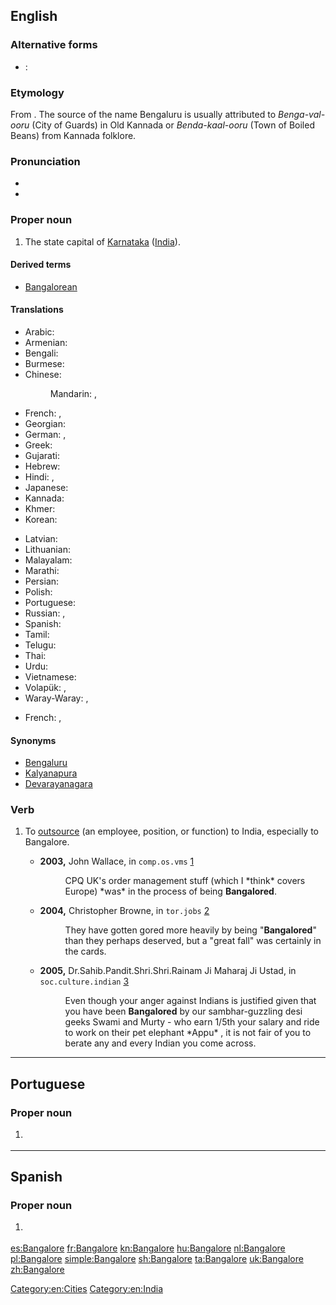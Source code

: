 ==English==
{{wikipedia}}

===Alternative forms===
* {{qualifier|official name}}: {{l|en|Bengaluru}}

===Etymology===
From {{etyl|kn|en}} {{term|ಬೆಂಗಳೂರು|lang=kn}}. The source of the name Bengaluru is usually attributed to ''Benga-val-ooru'' (City of Guards) in Old Kannada or ''Benda-kaal-ooru'' (Town of Boiled Beans) from Kannada folklore.

===Pronunciation===
* {{IPA|/ˈbæŋɡəlɔː(ɹ)/|lang=en}}
* {{rhymes|ɔː(r)|lang=en}}

===Proper noun===
{{en-proper noun}}

# The state capital of [[Karnataka]] ([[India]]).

====Derived terms====
* [[Bangalorean]]

====Translations====
{{trans-top|state capital of Karnataka, India}}
* Arabic: {{t|ar|بَنْغَالُور|m|tr=banḡalūr}} <!-- [[ﺮﻮﻠﺎﻜﺬﺎﺒ]] ??? -->
* Armenian: {{t|hy|Բենգալուրու}}
* Bengali: {{t|bn|বেঙ্গালুরু|sc=Beng}}
* Burmese: {{t|my|ဗန်ဂလို|sc=Mymr}}
* Chinese:
*: Mandarin: {{t|cmn|班加羅爾|sc=Hani}}, {{t+|cmn|班加罗尔|tr=Bānjiāluó'ěr|sc=Hani}}
* French: {{t+|fr|Bangalore|m}}, {{t+|fr|Bengaluru|m}}
* Georgian: {{t|ka|ბენგალურუ|sc=Geor}}
* German: {{t|de|Bangalore|n}}, {{t|de|Bengaluru|n}}
* Greek: {{t|el|Μπανγκαλόρ|n|sc=Grek}}
* Gujarati: {{t|gu|બેંગલોર|sc=Gujr}}
* Hebrew: {{t|he|בנגלור}}
* Hindi: {{t|hi|बंगलूर|tr=baṅgalūr}}, {{t+|hi|बंगलोर|tr=baṅgalor}}
* Japanese: {{t|ja|バンガロール|tr=Bangarōru}}
* Kannada: {{t+|kn|ಬೆಂಗಳೂರು|sc=Knda}}
* Khmer: {{t|km|ក្រុងបាំងហ្កាឡូ|tr=kroŋ baŋgaaloo|sc=Khmr}}
* Korean: {{t|ko|벵갈루루|tr=Benggalluru|sc=Hang}}
{{trans-mid}}
* Latvian: {{t|lv|Bengalūru|f}}
* Lithuanian: {{t-needed|lt}}
* Malayalam: {{t|ml|ബെംഗളൂരു|sc=Mlym}}
* Marathi: {{t|mr|बंगलोर|sc=Deva}}
* Persian: {{t|fa|بنگلور|tr=bangalor}}
* Polish: {{t|pl|Bangalur|m}}
* Portuguese: {{t|pt|Bangalore|f}}
* Russian: {{t|ru|Бангало́р|m}}, {{t|ru|Бенгалу́ру|m}}
* Spanish: {{t+|es|Bangalore|m}}
* Tamil: {{t|ta|பெங்களூர்}}
* Telugu: {{t|te|బెంగుళూరు}}
* Thai: {{t|th|บังคาลอร์|tr=bangkaalor|sc=Thai}}
* Urdu: {{t|ur|بنگلور}} <!-- [[ﺮﻮﻠﺎﻜﺬﺒ]] ??? -->
* Vietnamese: {{t|vi|Bengaluru}}
* Volapük: {{t|vo|Bangalore}}, {{t|vo|Bangaluru}}
* Waray-Waray: {{t|war|Bangalore}}, {{t|war|Bangaluru}}
{{trans-bottom}}

{{checktrans-top}}
* French: {{t-check|fr|Bengaluru}}, {{t-check|fr|Bangalore}}
{{trans-bottom}}

====Synonyms====
* [[Bengaluru]]
* [[Kalyanapura]] {{qualifier|former name}}
* [[Devarayanagara]] {{qualifier|former name}}

===Verb===
{{en-verb|Bangalor}}

# {{context|business|lang=en}} To [[outsource]] (an employee, position, or function) to India, especially to Bangalore.
#* '''2003,''' John Wallace, in <tt>comp.os.vms</tt> [http://groups.google.com/group/comp.os.vms/msg/ce77d22d1295d23f?dmode=source&hl=en]
#*: CPQ UK's order management stuff (which I *think* covers Europe) *was* in the process of being '''Bangalored'''.
#* '''2004,''' Christopher Browne, in <tt>tor.jobs</tt> [http://groups.google.com/group/tor.jobs/msg/15ded27663ed52bc?dmode=source&hl=en]
#*: They have gotten gored more heavily by being "'''Bangalored'''" than they perhaps deserved, but a "great fall" was certainly in the cards.
#* '''2005,''' Dr.Sahib.Pandit.Shri.Shri.Rainam Ji Maharaj Ji Ustad, in <tt>soc.culture.indian</tt> [http://groups.google.com/group/soc.culture.indian/msg/f44afa71b51ada83?dmode=source]
#*: Even though your anger against Indians is  justified given that you have been '''Bangalored''' by our sambhar-guzzling desi geeks Swami and Murty - who earn 1/5th your salary and ride to work on their pet elephant *Appu* , it is not fair of you to berate any and every Indian you come across.

[[Category:en:Cities]]
[[Category:en:India]]

----

==Portuguese==

===Proper noun===
{{pt-proper noun|f}}

# {{l|en|Bangalore}} {{gloss|state capital of Karnataka, India}}

----

==Spanish==
{{wikipedia|lang=es}}

===Proper noun===
{{es-proper noun|m}}

# {{l|en|Bangalore}} {{gloss|state capital of Karnataka, India}}

[[es:Bangalore]]
[[fr:Bangalore]]
[[kn:Bangalore]]
[[hu:Bangalore]]
[[nl:Bangalore]]
[[pl:Bangalore]]
[[simple:Bangalore]]
[[sh:Bangalore]]
[[ta:Bangalore]]
[[uk:Bangalore]]
[[zh:Bangalore]]